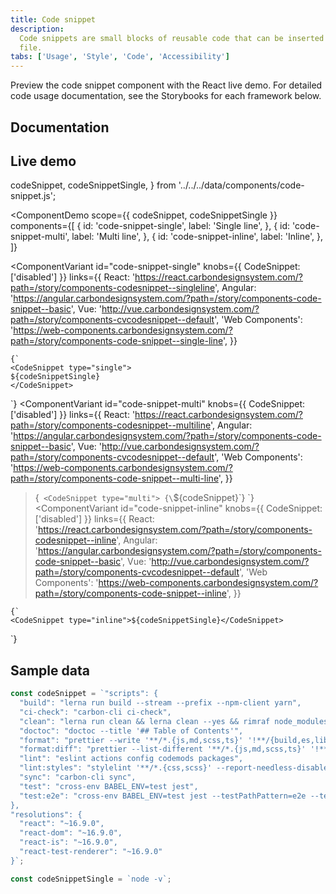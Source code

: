 ```yaml
---
title: Code snippet
description:
  Code snippets are small blocks of reusable code that can be inserted in a code
  file.
tabs: ['Usage', 'Style', 'Code', 'Accessibility']
---
```


<PageDescription>

Preview the code snippet component with the React live demo. For detailed code
usage documentation, see the Storybooks for each framework below.

</PageDescription>

## Documentation

<Row className="resource-card-group">
<Column colLg={4} colMd={4} noGutterSm>
  <ResourceCard
    subTitle="React"
    href="https://react.carbondesignsystem.com/?path=/story/components-codesnippet--inline"
    >

<MdxIcon name="react" />

  </ResourceCard>
</Column>
<Column colLg={4} colMd={4} noGutterSm>
  <ResourceCard
      subTitle="Angular (Community)"
      href="https://angular.carbondesignsystem.com/?path=/story/components-code-snippet--basic"
      >

<MdxIcon name="angular" />

  </ResourceCard>
</Column>
<Column colLg={4} colMd={4} noGutterSm>
  <ResourceCard
      subTitle="Vue (Community)"
      href="http://vue.carbondesignsystem.com/?path=/story/components-cvcodesnippet--default"
      >

<MdxIcon name="vue" />

  </ResourceCard>
</Column>
<Column colLg={4} colMd={4} noGutterSm>
  <ResourceCard
      subTitle="Web Components (Community)"
      href="https://web-components.carbondesignsystem.com/?path=/story/components-code-snippet--single-line"
      >

<MdxIcon name="webcomponents" />

  </ResourceCard>
</Column>
</Row>

## Live demo

  codeSnippet,
  codeSnippetSingle,
} from '../../../data/components/code-snippet.js';

<ComponentDemo
  scope={{ codeSnippet, codeSnippetSingle }}
  components={[
    {
      id: 'code-snippet-single',
      label: 'Single line',
    },
    {
      id: 'code-snippet-multi',
      label: 'Multi line',
    },
    {
      id: 'code-snippet-inline',
      label: 'Inline',
    },
  ]}
>
  <ComponentVariant
    id="code-snippet-single"
    knobs={{ CodeSnippet: ['disabled'] }}
    links={{
      React:
        'https://react.carbondesignsystem.com/?path=/story/components-codesnippet--singleline',
      Angular:
        'https://angular.carbondesignsystem.com/?path=/story/components-code-snippet--basic',
      Vue: 'http://vue.carbondesignsystem.com/?path=/story/components-cvcodesnippet--default',
      'Web Components':
        'https://web-components.carbondesignsystem.com/?path=/story/components-code-snippet--single-line',
    }}
  >
    {`
    <CodeSnippet type="single">
    ${codeSnippetSingle}
    </CodeSnippet>
`}
  </ComponentVariant>
  <ComponentVariant
    id="code-snippet-multi"
    knobs={{ CodeSnippet: ['disabled'] }}
    links={{
      React:
        'https://react.carbondesignsystem.com/?path=/story/components-codesnippet--multiline',
      Angular:
        'https://angular.carbondesignsystem.com/?path=/story/components-code-snippet--basic',
      Vue: 'http://vue.carbondesignsystem.com/?path=/story/components-cvcodesnippet--default',
      'Web Components':
        'https://web-components.carbondesignsystem.com/?path=/story/components-code-snippet--multi-line',
    }}
  >{`
      <CodeSnippet type="multi">
      {\`${codeSnippet}\`}
      </CodeSnippet>
  `}</ComponentVariant>
  <ComponentVariant
    id="code-snippet-inline"
    knobs={{ CodeSnippet: ['disabled'] }}
    links={{
      React:
        'https://react.carbondesignsystem.com/?path=/story/components-codesnippet--inline',
      Angular:
        'https://angular.carbondesignsystem.com/?path=/story/components-code-snippet--basic',
      Vue: 'http://vue.carbondesignsystem.com/?path=/story/components-cvcodesnippet--default',
      'Web Components':
        'https://web-components.carbondesignsystem.com/?path=/story/components-code-snippet--inline',
    }}
  >
    {`
    <CodeSnippet type="inline">${codeSnippetSingle}</CodeSnippet>
`}
  </ComponentVariant>
</ComponentDemo>

## Sample data

```javascript
const codeSnippet = `"scripts": {
  "build": "lerna run build --stream --prefix --npm-client yarn",
  "ci-check": "carbon-cli ci-check",
  "clean": "lerna run clean && lerna clean --yes && rimraf node_modules",
  "doctoc": "doctoc --title '## Table of Contents'",
  "format": "prettier --write '**/*.{js,md,scss,ts}' '!**/{build,es,lib,storybook,ts,umd}/**'",
  "format:diff": "prettier --list-different '**/*.{js,md,scss,ts}' '!**/{build,es,lib,storybook,ts,umd}/**' '!packages/components/**'",
  "lint": "eslint actions config codemods packages",
  "lint:styles": "stylelint '**/*.{css,scss}' --report-needless-disables --report-invalid-scope-disables",
  "sync": "carbon-cli sync",
  "test": "cross-env BABEL_ENV=test jest",
  "test:e2e": "cross-env BABEL_ENV=test jest --testPathPattern=e2e --testPathIgnorePatterns='examples,/packages/components/,/packages/react/'"
},
"resolutions": {
  "react": "~16.9.0",
  "react-dom": "~16.9.0",
  "react-is": "~16.9.0",
  "react-test-renderer": "~16.9.0"
}`;

const codeSnippetSingle = `node -v`;
```

